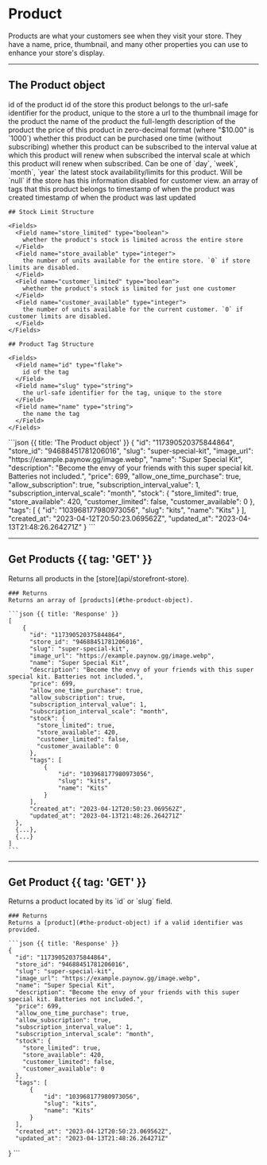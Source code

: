 # Product

<Row>
  <Col>
    Products are what your customers see when they visit your store.
    They have a name, price, thumbnail, and many other properties you can use to enhance your store's display.
  </Col>
  <Col sticky>
    <Endpoints>
        <Endpoint method="GET" href="#get-products" url="/store/products" />
        <Endpoint method="GET" href="#get-product" url="/store/products/{product.id}" />
        <Endpoint method="GET" href="#get-product" url="/store/products/{product.slug}" />
    </Endpoints>
  </Col>
</Row>

---

## The Product object

<Row>
  <Col>
    <Fields>
      <Field name="id" type="flake">
        id of the product
      </Field>
      <Field name="store_id" type="flake">
        id of the store this product belongs to
      </Field>
      <Field name="slug" type="string">
        the url-safe identifier for the product, unique to the store
      </Field>
      <Field name="image_url" type="string" nullable>
        a url to the thumbnail image for the product
      </Field>
      <Field name="name" type="string">
        the name of the product
      </Field>
      <Field name="description" type="string">
        the full-length description of the product
      </Field>
      <Field name="price" type="integer">
        the price of this product in zero-decimal format (where "$10.00" is `1000`)
      </Field>
      <Field name="allow_one_time_purchase" type="boolean">
        whether this product can be purchased one time (without subscribing)
      </Field>
      <Field name="allow_subscription" type="boolean">
        whether this product can be subscribed to
      </Field>
      <Field name="subscription_interval_value" type="integer">
        the interval value at which this product will renew when subscribed
      </Field>
      <Field name="subscription_interval_scale" type="enum">
        the interval scale at which this product will renew when subscribed.
        Can be one of `day`, `week`, `month`, `year`
      </Field>
      <Field name="stock" type="stock limit" typeHref="#stock-limit-structure" nullable>
        the latest stock availability/limits for this product.
        Will be `null` if the store has this information disabled for customer view.
      </Field>
      <Field name="tags" type="product tag" typeHref="#product-tag-structure">
        an array of tags that this product belongs to
      </Field>
      <Field name="created_at" type="timestamp">
        timestamp of when the product was created
      </Field>
      <Field name="updated_at" type="timestamp" nullable>
        timestamp of when the product was last updated
      </Field>
    </Fields>

    ## Stock Limit Structure

    <Fields>
      <Field name="store_limited" type="boolean">
        whether the product's stock is limited across the entire store
      </Field>
      <Field name="store_available" type="integer">
        the number of units available for the entire store. `0` if store limits are disabled.
      </Field>
      <Field name="customer_limited" type="boolean">
        whether the product's stock is limited for just one customer
      </Field>
      <Field name="customer_available" type="integer">
        the number of units available for the current customer. `0` if customer limits are disabled.
      </Field>
    </Fields>

    ## Product Tag Structure

    <Fields>
      <Field name="id" type="flake">
        id of the tag
      </Field>
      <Field name="slug" type="string">
        the url-safe identifier for the tag, unique to the store
      </Field>
      <Field name="name" type="string">
        the name the tag
      </Field>
    </Fields>
  </Col>
  <Col sticky>
    ```json {{ title: 'The Product object' }}
    {
        "id": "117390520375844864",
        "store_id": "94688451781206016",
        "slug": "super-special-kit",
        "image_url": "https://example.paynow.gg/image.webp",
        "name": "Super Special Kit",
        "description": "Become the envy of your friends with this super special kit. Batteries not included.",
        "price": 699,
        "allow_one_time_purchase": true,
        "allow_subscription": true,
        "subscription_interval_value": 1,
        "subscription_interval_scale": "month",
        "stock": {
          "store_limited": true,
          "store_available": 420,
          "customer_limited": false,
          "customer_available": 0
        },
        "tags": [
            {
                "id": "103968177980973056",
                "slug": "kits",
                "name": "Kits"
            }
        ],
        "created_at": "2023-04-12T20:50:23.069562Z",
        "updated_at": "2023-04-13T21:48:26.264271Z"
    }
    ```
  </Col>
</Row>

---

## Get Products {{ tag: 'GET' }}

<Row>
  <Col>
    Returns all products in the [store](api/storefront-store).

    ### Returns
    Returns an array of [products](#the-product-object).

  </Col>
  <Col sticky>
    <Endpoints request>
        <Endpoint method="GET" url="/store/products" />
    </Endpoints>

    ```json {{ title: 'Response' }}
    [
        {
          "id": "117390520375844864",
          "store_id": "94688451781206016",
          "slug": "super-special-kit",
          "image_url": "https://example.paynow.gg/image.webp",
          "name": "Super Special Kit",
          "description": "Become the envy of your friends with this super special kit. Batteries not included.",
          "price": 699,
          "allow_one_time_purchase": true,
          "allow_subscription": true,
          "subscription_interval_value": 1,
          "subscription_interval_scale": "month",
          "stock": {
            "store_limited": true,
            "store_available": 420,
            "customer_limited": false,
            "customer_available": 0
          },
          "tags": [
              {
                  "id": "103968177980973056",
                  "slug": "kits",
                  "name": "Kits"
              }
          ],
          "created_at": "2023-04-12T20:50:23.069562Z",
          "updated_at": "2023-04-13T21:48:26.264271Z"
      },
      {...},
      {...}
    ]
    ```
  </Col>
</Row>

---

## Get Product {{ tag: 'GET' }}

<Row>
  <Col>
    Returns a product located by its `id` or `slug` field.

    ### Returns
    Returns a [product](#the-product-object) if a valid identifier was provided.

  </Col>
  <Col sticky>
    <Endpoints request>
        <Endpoint method="GET" url="/store/products/{product.id}" />
        <Endpoint method="GET" url="/store/products/{product.slug}" />
    </Endpoints>

    ```json {{ title: 'Response' }}
    {
      "id": "117390520375844864",
      "store_id": "94688451781206016",
      "slug": "super-special-kit",
      "image_url": "https://example.paynow.gg/image.webp",
      "name": "Super Special Kit",
      "description": "Become the envy of your friends with this super special kit. Batteries not included.",
      "price": 699,
      "allow_one_time_purchase": true,
      "allow_subscription": true,
      "subscription_interval_value": 1,
      "subscription_interval_scale": "month",
      "stock": {
        "store_limited": true,
        "store_available": 420,
        "customer_limited": false,
        "customer_available": 0
      },
      "tags": [
          {
              "id": "103968177980973056",
              "slug": "kits",
              "name": "Kits"
          }
      ],
      "created_at": "2023-04-12T20:50:23.069562Z",
      "updated_at": "2023-04-13T21:48:26.264271Z"
  }
    ```
  </Col>
</Row>
